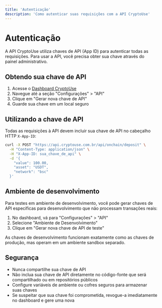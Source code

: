```yaml
---
title: 'Autenticação'
description: 'Como autenticar suas requisições com a API CryptoUse'
---
```


# Autenticação

A API CryptoUse utiliza chaves de API (App ID) para autenticar todas as requisições. Para usar a API, você precisa obter sua chave através do painel administrativo.

## Obtendo sua chave de API

1. Acesse o [Dashboard CryptoUse](https://dashboard.cryptouse.com)
2. Navegue até a seção "Configurações" > "API"
3. Clique em "Gerar nova chave de API"
4. Guarde sua chave em um local seguro

## Utilizando a chave de API

Todas as requisições à API devem incluir sua chave de API no cabeçalho HTTP `X-App-ID`:

```bash
curl -X POST "https://api.cryptouse.com.br/api/onchain/deposit" \
  -H "Content-Type: application/json" \
  -H "X-App-ID: sua_chave_de_api" \
  -d '{
    "value": 100.00,
    "asset": "USDT",
    "network": "bsc"
  }'
```

## Ambiente de desenvolvimento

Para testes em ambiente de desenvolvimento, você pode gerar chaves de API específicas para desenvolvimento que não processam transações reais:

1. No dashboard, vá para "Configurações" > "API"
2. Selecione "Ambiente de Desenvolvimento"
3. Clique em "Gerar nova chave de API de teste"

As chaves de desenvolvimento funcionam exatamente como as chaves de produção, mas operam em um ambiente sandbox separado.

## Segurança

- Nunca compartilhe sua chave de API
- Não inclua sua chave de API diretamente no código-fonte que será compartilhado ou em repositórios públicos
- Configure variáveis de ambiente ou cofres seguros para armazenar suas chaves
- Se suspeitar que sua chave foi comprometida, revogue-a imediatamente no dashboard e gere uma nova 